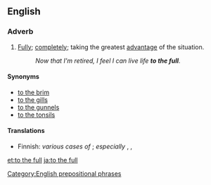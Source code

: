==English==

===Adverb===
{{en-adv|head=[[to]] [[the]] [[full]]|more to the [[full]]|to the [[fullest]]}}

# [[fully|Fully]]; [[completely]]; taking the greatest [[advantage]] of the situation.
#: ''Now that I'm retired, I feel I can live life '''to the full'''.''

====Synonyms====
* [[to the brim]]
* [[to the gills]]
* [[to the gunnels]]
* [[to the tonsils]]

====Translations====
{{trans-top|fully, completely}}
* Finnish: ''various cases of'' {{t+|fi|täysi}}; ''especially'' {{t+|fi|täysin}}, {{t+|fi|täysillä}}, {{t-|fi|täyttä}}
{{trans-mid}}
{{trans-bottom}}

[[Category:English prepositional phrases]]

[[et:to the full]]
[[ja:to the full]]